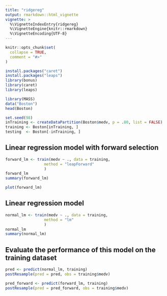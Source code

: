 ```yaml
---
title: "ridgereg"
output: rmarkdown::html_vignette
vignette: >
  %\VignetteIndexEntry{ridgereg}
  %\VignetteEngine{knitr::rmarkdown}
  %\VignetteEncoding{UTF-8}
---
```


```r
knitr::opts_chunk$set(
  collapse = TRUE,
  comment = "#>"
)
```

```r
install.packages("caret")
install.packages("leaps")
library(bonus)
library(caret)
library(leaps)

```

```r
library(MASS)
data("Boston")
head(Boston)
```

```r
set.seed(98)
inTraining <- createDataPartition(Boston$medv, p = .80, list = FALSE)
training <- Boston[inTraining, ]
testing  <- Boston[-inTraining, ]
```

##  Linear regression model with forward selection
```r
forward_lm <- train(medv ~ ., data = training, 
                 method = "leapForward"
                 )
forward_lm
summary(forward_lm)
```


```r

plot(forward_lm)
```



##  Linear regression model 
```r
normal_lm <- train(medv ~ ., data = training, 
                 method = "lm"
                 )
normal_lm
summary(normal_lm)
```





## Evaluate the performance of this model on the training dataset
```r
pred <- predict(normal_lm, training)
postResample(pred = pred, obs = training$medv)

```
```r
pred_forward <- predict(forward_lm, training)
postResample(pred = pred_forward, obs = training$medv)

```
